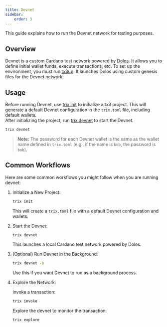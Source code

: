 ```yaml
---
title: Devnet
sidebar:
    order: 3
---
```



This guide explains how to run the Devnet network for testing purposes.

## Overview

Devnet is a custom Cardano test network powered by [Dolos](https://docs.txpipe.io/dolos). It allows you to define initial wallet funds, execute transactions, etc. To set up the environment, you must run [tx3up](./tx3up). It launches Dolos using custom genesis files for the Devnet network.

## Usage

Before running Devnet, use [trix init](./trix#trix-init) to initialize a tx3 project. This will generate a default Devnet configuration in the `trix.toml` file, including default wallets.  
After initializing the project, run [trix devnet](./trix#trix-devnet) to start the Devnet.

```sh
trix devnet
```

> **Note:** The password for each Devnet wallet is the same as the wallet name defined in `trix.toml` (e.g., if the name is `bob`, the password is `bob`).

## Common Workflows

Here are some common workflows you might follow when you are running devnet:

<Steps>

1. Initialize a New Project:

   ```sh
   trix init
   ```

   This will create a `trix.toml` file with a default Devnet configuration and wallets.

2. Start the Devnet:
   ```sh
   trix devnet
   ```

   This launches a local Cardano test network powered by Dolos.

3. (Optional) Run Devnet in the Background:
   ```sh
   trix devnet -b
   ```

   Use this if you want Devnet to run as a background process.

4. Explore the Network:

   Invoke a transaction:
   ```sh
   trix invoke
   ```

   Explore the devnet to monitor the transaction:
   ```sh
   trix explore
   ```

</Steps>

